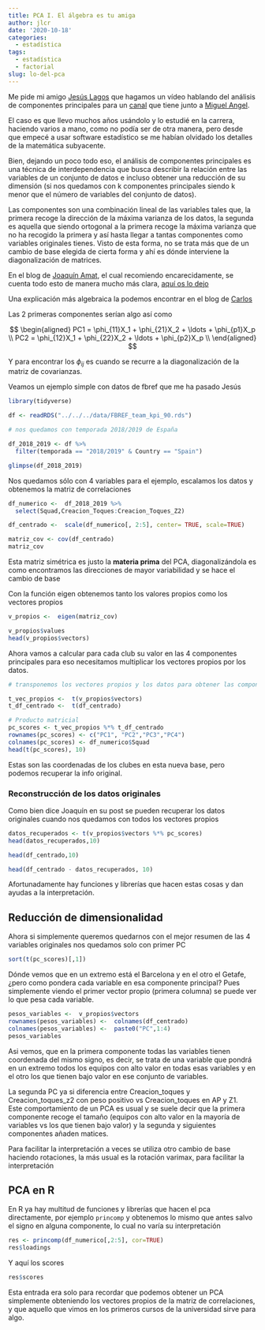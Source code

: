 ```yaml
---
title: PCA I. El álgebra es tu amiga
author: jlcr
date: '2020-10-18'
categories:
  - estadística
tags:
  - estadística
  - factorial
slug: lo-del-pca
---
```


Me pide mi amigo [Jesús Lagos](https://twitter.com/Vdot_Spain) que hagamos un vídeo hablando del análisis de componentes principales para un [canal](https://www.youtube.com/channel/UCpIqAVOpOWt-8Sk4KvosxFg/c%C3%B3digo%20?sub_confirmation=1) que tiene junto a [Miguel Angel](https://twitter.com/miguelangaro).

El caso es que llevo muchos años usándolo y lo estudié en la carrera, haciendo varios a mano, como no podía ser de otra manera, pero desde que empecé a usar software estadístico se me habían olvidado los detalles de la matemática subyacente.

  
Bien, dejando un poco todo eso, el análisis de componentes principales es una técnica de interdependencia que busca describir la relación entre las variables de un conjunto de datos e incluso obtener una reducción de su dimensión (si nos quedamos con k componentes principales siendo k menor que el número de variables  del conjunto de datos).

Las componentes son una combinación lineal de las variables tales que, la primera recoge la dirección de la máxima varianza de los datos, la segunda es aquella que siendo ortogonal a la primera recoge la máxima varianza que no ha recogido la primera y así hasta llegar a tantas componentes como variables originales tienes. Visto de esta forma, no se trata más que de un cambio de base elegida de cierta forma y ahí es dónde interviene la diagonalización de matrices.

En el blog de [Joaquín Amat](https://www.cienciadedatos.net/), el cual recomiendo encarecidamente, se cuenta todo esto de manera mucho más clara, [aquí os lo dejo](https://www.cienciadedatos.net/documentos/35_principal_component_analysis)

Una explicación más algebraica la podemos encontrar en el blog de [Carlos](https://www.datanalytics.com/2014/04/01/componentes-principales-para-quienes-cursaron-algebra-de-primero-con-aprovechamiento/)

Las 2 primeras componentes serían algo así como

$$ \begin{aligned}
PC1 = \phi_{11}X_1 + \phi_{21}X_2 + \ldots + \phi_{p1}X_p \\
PC2 = \phi_{12}X_1 + \phi_{22}X_2 + \ldots + \phi_{p2}X_p \\
\end{aligned}
$$

Y para encontrar los $\phi_{ij}$ es cuando se recurre a la diagonalización de la matriz de covarianzas. 


Veamos un ejemplo simple con datos de fbref que me ha pasado Jesús

```r
library(tidyverse)

df <- readRDS("../../../data/FBREF_team_kpi_90.rds")

# nos quedamos con temporada 2018/2019 de España

df_2018_2019 <- df %>% 
  filter(temporada == "2018/2019" & Country == "Spain")

glimpse(df_2018_2019)
```

Nos quedamos sólo con 4 variables para el ejemplo, escalamos los datos y obtenemos la matriz de correlaciones

```r

df_numerico <-  df_2018_2019 %>% 
  select(Squad,Creacion_Toques:Creacion_Toques_Z2)

df_centrado <-  scale(df_numerico[, 2:5], center= TRUE, scale=TRUE)

matriz_cov <- cov(df_centrado)
matriz_cov


```
Esta matriz simétrica es justo la **materia prima** del PCA, diagonalizándola es como encontramos las direcciones de mayor variabilidad y se hace el cambio de base


Con la función eigen obtenemos tanto los valores propios como los vectores propios 

```r

v_propios <-  eigen(matriz_cov)

v_propios$values
head(v_propios$vectors)


```


Ahora vamos a calcular para cada club su valor en las 4 componentes principales
para eso necesitamos multiplicar los vectores propios por los datos.

```r
# transponemos los vectores propios y los datos para obtener las componentes

t_vec_propios <-  t(v_propios$vectors)
t_df_centrado <-  t(df_centrado)

# Producto matricial
pc_scores <- t_vec_propios %*% t_df_centrado
rownames(pc_scores) <- c("PC1", "PC2","PC3","PC4")
colnames(pc_scores) <- df_numerico$Squad
head(t(pc_scores), 10)
```
Estas son las coordenadas de los clubes en esta nueva base, pero podemos recuperar la info original.

### Reconstrucción de los datos originales

Como bien dice Joaquín en su post se pueden recuperar los datos originales cuando nos quedamos con todos los vectores propios

```r
datos_recuperados <- t(v_propios$vectors %*% pc_scores)
head(datos_recuperados,10)
```

```r
head(df_centrado,10)
```



```r
head(df_centrado - datos_recuperados, 10)

```

Afortunadamente hay funciones y librerías que hacen estas cosas y dan ayudas a la interpretación. 

## Reducción de dimensionalidad

Ahora si simplemente queremos quedarnos con el mejor resumen de las 4 variables originales nos quedamos solo con primer PC

```r
sort(t(pc_scores)[,1])
```

Dónde vemos que en un extremo está el Barcelona y en el otro el Getafe, ¿pero como pondera cada variable en  esa componente principal? 
Pues simplemente viendo el primer vector propio (primera columna) se puede ver lo que pesa cada variable. 

```r
pesos_variables <-  v_propios$vectors
rownames(pesos_variables) <-  colnames(df_centrado)
colnames(pesos_variables) <-  paste0("PC",1:4)
pesos_variables
```

Asi vemos, que en la primera componente todas las variables tienen coordenada del mismo signo, es decir, se trata de una variable que pondrá en un extremo todos los equipos con alto valor en todas esas variables y en el otro los que tienen bajo valor en ese conjunto de variables. 

La segunda PC  ya si diferencia entre Creacion_toques y Creacion_toques_z2 con peso positivo vs Creacion_toques en AP y Z1.  
Este comportamiento de un PCA es usual y se suele decir que la primera componente recoge el tamaño (equipos con alto valor en la mayoría de variables vs los que tienen bajo valor) y la segunda y siguientes componentes añaden matices. 

Para facilitar la interpretación a veces se utiliza otro cambio de base haciendo rotaciones, la más usual es la rotación varimax, para facilitar la interpretación


## PCA en R

En R ya hay multitud de funciones y librerías que hacen el pca directamente, por ejemplo `princomp` y obtenemos lo mismo que antes salvo el signo en alguna componente, lo cual no varía su interpretación

```r
res <- princomp(df_numerico[,2:5], cor=TRUE)
res$loadings
```

Y aquí los scores

```r
res$scores
```

Esta entrada era solo para recordar que podemos obtener un PCA simplemente obteniendo los vectores propios de la matriz de correlaciones, y que aquello que vimos en los primeros cursos de la universidad sirve para algo. 

